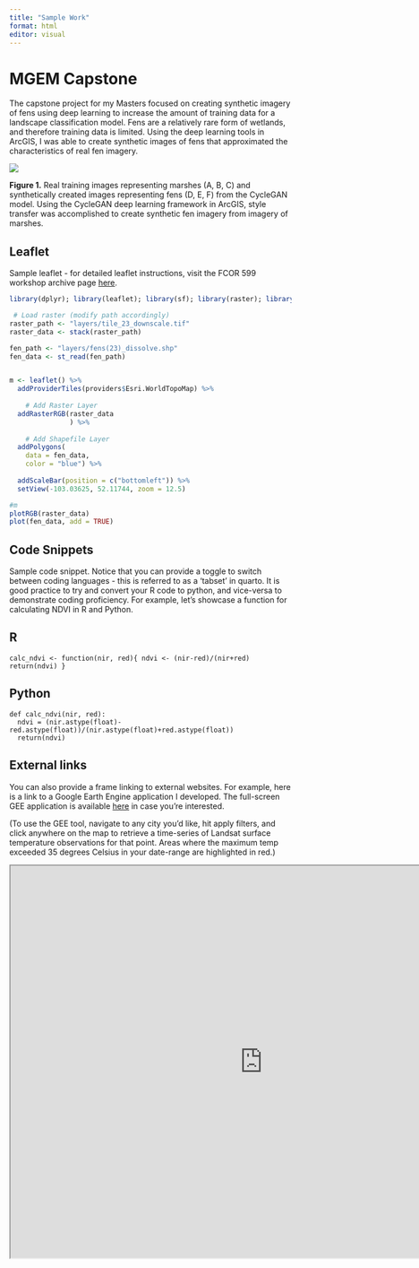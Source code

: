 ```yaml
---
title: "Sample Work"
format: html
editor: visual
---
```


# MGEM Capstone

The capstone project for my Masters focused on creating synthetic imagery of fens using deep learning to increase the amount of training data for a landscape classification model. Fens are a relatively rare form of wetlands, and therefore training data is limited. Using the deep learning tools in ArcGIS, I was able to create synthetic images of fens that approximated the characteristics of real fen imagery.

![](images/figure1.png)

**Figure 1.** Real training images representing marshes (A, B, C) and synthetically created images representing fens (D, E, F) from the CycleGAN model. Using the CycleGAN deep learning framework in ArcGIS, style transfer was accomplished to create synthetic fen imagery from imagery of marshes.

## Leaflet

Sample leaflet - for detailed leaflet instructions, visit the FCOR 599 workshop archive page [here](https://ubc-mgem-fcor599.github.io/FCOR-599-Workshops/Interactive_Maps/leaflet.html).

```r
library(dplyr); library(leaflet); library(sf); library(raster); library(leafem)

 # Load raster (modify path accordingly)
raster_path <- "layers/tile_23_downscale.tif"
raster_data <- stack(raster_path)

fen_path <- "layers/fens(23)_dissolve.shp"
fen_data <- st_read(fen_path)


m <- leaflet() %>%
  addProviderTiles(providers$Esri.WorldTopoMap) %>%
  
    # Add Raster Layer
  addRasterRGB(raster_data
               ) %>%
  
    # Add Shapefile Layer
  addPolygons(
    data = fen_data,
    color = "blue") %>%
  
  addScaleBar(position = c("bottomleft")) %>%
  setView(-103.03625, 52.11744, zoom = 12.5)

```

```r

#m
plotRGB(raster_data)
plot(fen_data, add = TRUE)


```


## Code Snippets

Sample code snippet. Notice that you can provide a toggle to switch between coding languages - this is referred to as a 'tabset' in quarto. It is good practice to try and convert your R code to python, and vice-versa to demonstrate coding proficiency. For example, let's showcase a function for calculating NDVI in R and Python.

::: {.panel-tabset group="language"}
## R

``` (.r)
calc_ndvi <- function(nir, red){ ndvi <- (nir-red)/(nir+red) return(ndvi) }
```

## Python

``` (.python)
def calc_ndvi(nir, red): 
  ndvi = (nir.astype(float)-red.astype(float))/(nir.astype(float)+red.astype(float))
  return(ndvi)
```
:::

## External links

You can also provide a frame linking to external websites. For example, here is a link to a Google Earth Engine application I developed. The full-screen GEE application is available [here](https://ee-melserramon.projects.earthengine.app/view/thermal-analysis-tool) in case you're interested.

(To use the GEE tool, navigate to any city you'd like, hit apply filters, and click anywhere on the map to retrieve a time-series of Landsat surface temperature observations for that point. Areas where the maximum temp exceeded 35 degrees Celsius in your date-range are highlighted in red.)

```{=html}
<iframe width="900" height="700" src="https://ee-melserramon.projects.earthengine.app/view/thermal-analysis-tool" title="Webpage example"></iframe>
```
